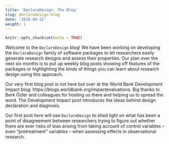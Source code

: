```yaml
---
title: 'DeclareDesign: The Blog'
slug: declaredesign-blog
date: '2018-09-12'
weight: 1
---
```


```r
knitr::opts_chunk$set(echo = TRUE)
```

Welcome to the `DeclareDesign` blog! We have been working on developing the `DeclareDesign` family of software packages to let researchers easily generate research designs and assess their properties. Our plan over the next six months is to put up weekly blog posts showing off features of the packages or highlighting the kinds of things you can learn about research design using this approach.

Our very first blog post is not here but over at the World Bank Development Impact blog: https://blogs.worldbank.org/impactevaluations. Big thanks to Berk &Ouml;zler and colleagues for hosting us there and helping us to spread the word. The Development Impact post introduces the ideas behind design declaration and diagnosis.

Our first post *here* will use `DeclareDesign` to shed light on what has been a point of disagreement between researchers trying to figure out whether there are ever risks of bias arising from taking account of control variables -- even "pretreatment" variables -- when assessing effects in observational research.
